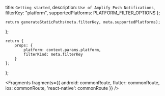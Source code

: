   title: `Getting started`,
  description: `Use of Amplify Push Notifications`,
  filterKey: "platform",
  supportedPlatforms: PLATFORM_FILTER_OPTIONS
};
      


    return generateStaticPaths(meta.filterKey, meta.supportedPlatforms);
};

    return {
        props: {
            platform: context.params.platform,
            filterKind: meta.filterKey
        }
    };
};


<Fragments
  fragments={{
    android: commonRoute,
    flutter: commonRoute,
    ios: commonRoute,
    'react-native': commonRoute
  }}
/>
